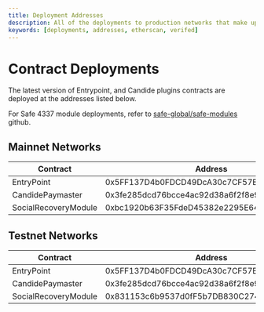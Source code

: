 ```yaml
---
title: Deployment Addresses
description: All of the deployments to production networks that make up all contracts being used to build on Account Abstractions with Candide
keywords: [deployments, addresses, etherscan, verifed]
---
```


# Contract Deployments

The latest version of Entrypoint, and Candide plugins contracts are deployed at the addresses listed below.

For Safe 4337 module deployments, refer to [safe-global/safe-modules](https://github.com/safe-global/safe-modules/tree/main/modules/4337) github.


<NetworkList />


## Mainnet Networks

| Contract              | Address                                    |
| ----------------------| -------------------------------------------|
| EntryPoint            | 0x5FF137D4b0FDCD49DcA30c7CF57E578a026d2789 |
| CandidePaymaster      | 0x3fe285dcd76bcce4ac92d38a6f2f8e964041e020 |
| SocialRecoveryModule  | 0xbc1920b63F35FdeD45382e2295E645B5c27fD2DA |


## Testnet Networks

| Contract              | Address                                    |
| ----------------------| -------------------------------------------|
| EntryPoint            | 0x5FF137D4b0FDCD49DcA30c7CF57E578a026d2789 |
| CandidePaymaster      | 0x3fe285dcd76bcce4ac92d38a6f2f8e964041e020 |
| SocialRecoveryModule  | 0x831153c6b9537d0fF5b7DB830C2749DE3042e776 |

